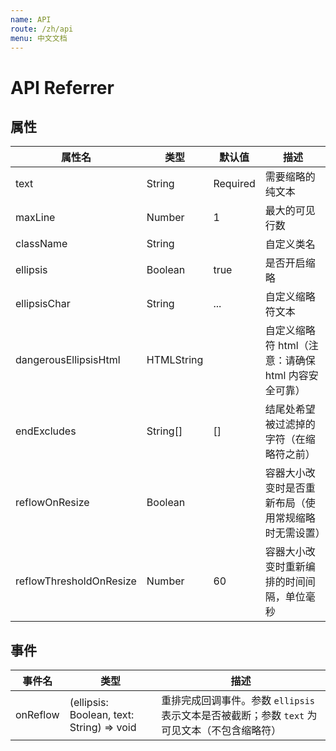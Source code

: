```yaml
---
name: API
route: /zh/api
menu: 中文文档
---
```


# API Referrer

## 属性

| 属性名                  | 类型       | 默认值   | 描述                                                 |
| ----------------------- | ---------- | -------- | ---------------------------------------------------- |
| text                    | String     | Required | 需要缩略的纯文本                                     |
| maxLine                 | Number     | 1        | 最大的可见行数                                       |
| className               | String     |          | 自定义类名                                           |
| ellipsis                | Boolean    | true     | 是否开启缩略                                         |
| ellipsisChar            | String     | ...      | 自定义缩略符文本                                     |
| dangerousEllipsisHtml   | HTMLString |          | 自定义缩略符 html（注意：请确保 html 内容安全可靠）  |
| endExcludes             | String[]   | []       | 结尾处希望被过滤掉的字符（在缩略符之前）             |
| reflowOnResize          | Boolean    |          | 容器大小改变时是否重新布局（使用常规缩略时无需设置） |
| reflowThresholdOnResize | Number     | 60       | 容器大小改变时重新编排的时间间隔，单位毫秒           |

## 事件

| 事件名   | 类型                                      | 描述                                                                                         |
| -------- | ----------------------------------------- | -------------------------------------------------------------------------------------------- |
| onReflow | (ellipsis: Boolean, text: String) => void | 重排完成回调事件。参数 `ellipsis` 表示文本是否被截断；参数 `text` 为可见文本（不包含缩略符） |
